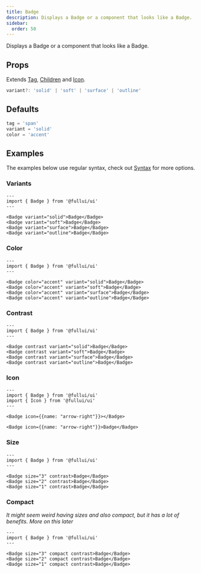 ```yaml
---
title: Badge
description: Displays a Badge or a component that looks like a Badge.
sidebar:
  order: 50
---
```


Displays a Badge or a component that looks like a Badge.

## Props
Extends [Tag](/utility/tag), [Children](/utility/children) and [Icon](/components/icon).
```ts
variant?: 'solid' | 'soft' | 'surface' | 'outline'
```

## Defaults
```ts
tag = 'span'
variant = 'solid'
color = 'accent'
```

## Examples
The examples below use regular syntax, check out [Syntax](/overview/syntax) for more options.

### Variants
```astro live
---
import { Badge } from '@fullui/ui'
---

<Badge variant="solid">Badge</Badge>
<Badge variant="soft">Badge</Badge>
<Badge variant="surface">Badge</Badge>
<Badge variant="outline">Badge</Badge>
```

### Color
```astro live
---
import { Badge } from '@fullui/ui'
---

<Badge color="accent" variant="solid">Badge</Badge>
<Badge color="accent" variant="soft">Badge</Badge>
<Badge color="accent" variant="surface">Badge</Badge>
<Badge color="accent" variant="outline">Badge</Badge>
```

### Contrast
```astro live
---
import { Badge } from '@fullui/ui'
---

<Badge contrast variant="solid">Badge</Badge>
<Badge contrast variant="soft">Badge</Badge>
<Badge contrast variant="surface">Badge</Badge>
<Badge contrast variant="outline">Badge</Badge>
```

### Icon
```astro live
---
import { Badge } from '@fullui/ui'
import { Icon } from '@fullui/ui'
---

<Badge icon={{name: "arrow-right"}}></Badge>

<Badge icon={{name: "arrow-right"}}>Badge</Badge>
```

### Size
```astro live
---
import { Badge } from '@fullui/ui'
---

<Badge size="3" contrast>Badge</Badge>
<Badge size="2" contrast>Badge</Badge>
<Badge size="1" contrast>Badge</Badge>
```

### Compact
*It might seem weird having sizes and also compact, but it has a lot of benefits. More on this later*
```astro live
---
import { Badge } from '@fullui/ui'
---

<Badge size="3" compact contrast>Badge</Badge>
<Badge size="2" compact contrast>Badge</Badge>
<Badge size="1" compact contrast>Badge</Badge>
```
